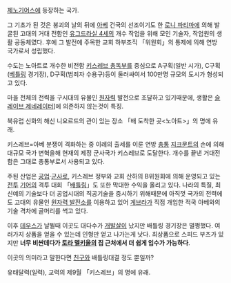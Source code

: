 [[제노기어스]]에 등장하는 국가.

그 기초가 된 것은 붕괴의 날의 뒤에 [[아베]] 건국의 선조이기도 한 [[로니 파티마]]에 의해 발굴된 고대의 거대 전함인 [[유그드라실 4세]]의 개수 작업을 위해 모인 기술자, 작업원의 생활 공동체였다. 후에 그 발전에 주목한 교회 하부조직 「위원회」의 통제에 의해 연방 국가로서 성립했다.

수도는 노아트로 개수한 비전함 [[키스레브 총독부]]를 중심으로 A구획(일반 시가), C구획([[베틀링]] 경기장), D구획(범죄자 수용구)등이 둘러싸여서 100만명 규모의 도시가 형성되고 있다.
 
마을 전체의 전력을 구시대의 유물인 [[원자력]] 발전으로 조달하고 있기때문에, 생활은 [[슬레이브 제네레이터]]]에 의존하지 않는것이 특징. 

북유럽 신화의 해신 니요르드의 관이 있는 장소 「배 도착한 곳<노아트>」의 명에 유래. 
 

키스레브=아베 분쟁이 격화하는 중 이례의 출세를 이룬 연방 [[총통]] [[지크문트]]의 손에 의해 대규모 국가 변혁을해 현재의 제정 군사국가 키스레브로 도달한다. 개수를 끝낸 거대전함은 그대로 총통부로서 사용되고 있다.
 
주된 산업은 [[공업]]·[[군사]]로, 키스레브 정부와 교회 산하의 B위원회에 의해 운영되고 있는 [[전투]] [[기어]]의 격투 대회 「[[배틀링]]」도 또한 막대한 수익을 올리고 있다. 나라의 특질, 최신예의 기술보다 더 공업시대의 직공기술을 중시하기 위해때문에 아직껏 국가의 전력에도 고대의 유물인 [[원자력 발전소]]를 이용하고 있어 [[게브라]]가 직접 개입한 적국 아베와의 기술 격차에 골머리를 썩고 있다.

이후 [[데우스]]가 날뛸때 이곳도 대다수가 [[개발살]]이 났지만 배틀링 경기장은 멀쩡했다. 여러가지 상품을 얻을 수 있는데 인형만 얻고 나가는게 낫다. 최상품으로 스피드 부츠가 있지만 '''너무 비싼데다가 [[토라 멜키올]]의 집 근처에서 더 쉽게 입수가 가능하다'''.

이곳의 의미라고 말한다면 [[친구]]와 배틀링대결 정도 뿐일까?
 
유태달력(일력), 교력의 제9월 「키스레브」의 명에 유래. 

